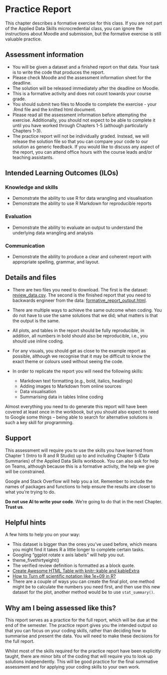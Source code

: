 # Practice Report

This chapter describes a formative exercise for this class. If you are not part of the Applied Data Skills microcredential class, you can ignore the instructions about Moodle and submission, but the formative exercise is still valuable practice.

## Assessment information

-   You will be given a dataset and a finished report on that data. Your task is to write the code that produces the report.
-   Please check Moodle and the assessment information sheet for the deadline.
-   The solution will be released immediately after the deadline on Moodle.
-   This is a formative activity and does not count towards your course grade.
-   You should submit two files to Moodle to complete the exercise - your .Rmd file and the knitted html document.
-   Please read all the assessment information before attempting the exercise. Additionally, you should not expect to be able to complete it until you have worked through Chapters 1-5 (although particularly Chapters 1-3).
-   The practice report will not be individually graded. Instead, we will release the solution file so that you can compare your code to our solution as generic feedback. If you would like to discuss any aspect of the report, you can attend office hours with the course leads and/or teaching assistants.

## Intended Learning Outcomes (ILOs)

### Knowledge and skills {-}

-   Demonstrate the ability to use R for data wrangling and visualisation
-   Demonstrate the ability to use R Markdown for reproducible reports

### Evaluation {-}

-   Demonstrate the ability to evaluate an output to understand the underlying data wrangling and analysis

### Communication {-}

-   Demonstrate the ability to produce a clear and coherent report with appropriate spelling, grammar, and layout.

## Details and files

-   There are two files you need to download. The first is the dataset: <a href="https://psyteachr.github.io/ads-v2/data/review_data.csv" download>review_data.csv</a>. The second is the finished report that you need to backwards engineer from the data: [formative_report_output.html](https://psyteachr.github.io/ads-v2/data/formative_report_output.html).

-   There are multiple ways to achieve the same outcome when coding. You do not have to use the same solutions that we did; what matters is that the output is the same.

-   All plots, and tables in the report should be fully reproducible, in addition, all numbers in bold should also be reproducible, i.e., you should use inline coding.

-   For any visuals, you should get as close to the example report as possible, although we recognise that it may be difficult to know the exact theme or colours used without seeing the code.

-   In order to replicate the report you will need the following skills:

    -   Markdown text formatting (e.g., bold, italics, headings)
    -   Adding images to Markdown from online sources
    -   Data visualisation
    -   Summarising data in tables Inline coding

Almost everything you need to do generate this report will have been covered at least once in the workbook, but you should also expect to need to Google some things -- being able to search for alternative solutions is such a key skill for programming.

## Support

This assessment will require you to use the skills you have learned from Chapter 1 (Intro to R and R Studio) up to and including Chapter 5 (Data Summaries) of the Applied Data Skills workbook. You can also ask for help on Teams, although because this is a formative activity, the help we give will be constrained.

Google and Stack Overflow will help you a lot. Remember to include the names of packages and functions to help ensure the results are closer to what you're trying to do.

**Do not use AI to write your code**. We're going to do that in the next Chapter. **Trust us**.

## Helpful hints

A few hints to help you on your way:

-   This dataset is bigger than the ones you've used before, which means you might find it takes R a little longer to complete certain tasks.
-   Googling "ggplot rotate x axis labels" will help you out.
-   theme_fivethirtyeight()
-   The verified review definition is formatted as a block quote.
-   [Create Awesome HTML Table with knitr::kable and kableExtra](https://haozhu233.github.io/kableExtra/awesome_table_in_html)
-   [How to Turn off scientific notation like 1e+09 in R?](https://community.rstudio.com/t/how-to-turn-off-scientific-notation-like-1e-09-in-r/71575)
-   There are a couple of ways you can create the final plot, one method might be to calculate the numbers you need first, and then use this new dataset for the plot, another method would be to use `stat_summary()`.

## Why am I being assessed like this?

This report serves as a practice for the full report, which will be due at the end of the semester. The practice report gives you the intended output so that you can focus on your coding skills, rather than deciding how to summarise and present the data. You will need to make these decisions for the full report.

Whilst most of the skills required for the practice report have been explicitly taught, there are minor bits of the coding that will require you to look up solutions independently. This will be good practice for the final summative assessment and for applying your coding skills to your own work.
